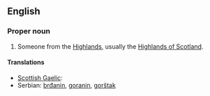 {{also|highlander}}
==English==
{{wikipedia}}

===Proper noun===
{{en-proper noun|s}}

# Someone from the [[Highlands]], usually the [[w:Scottish Highlands|Highlands of Scotland]].

====Translations====
{{trans-top|someone from the Highlands}}
* [[Scottish Gaelic]]: {{t-|gd|Gaidheal|m}}
* Serbian: [[brđanin]], [[goranin]], [[gorštak]]
{{trans-mid}}
{{trans-bottom}}